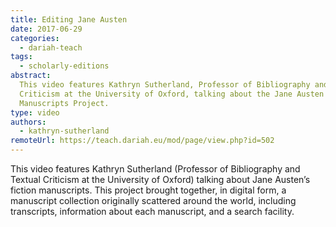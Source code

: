 ```yaml
---
title: Editing Jane Austen
date: 2017-06-29
categories:
  - dariah-teach
tags:
  - scholarly-editions
abstract:
  This video features Kathryn Sutherland, Professor of Bibliography and Textual
  Criticism at the University of Oxford, talking about the Jane Austen Fiction
  Manuscripts Project.
type: video
authors:
  - kathryn-sutherland
remoteUrl: https://teach.dariah.eu/mod/page/view.php?id=502
---
```


This video features Kathryn Sutherland (Professor of Bibliography and Textual
Criticism at the University of Oxford) talking about Jane Austen’s fiction
manuscripts. This project brought together, in digital form, a manuscript
collection originally scattered around the world, including transcripts,
information about each manuscript, and a search facility.

<VideoCard
  title="DH in Practice"
  subtitle="Editing Jane Austen"
  id="IUJzctu1VXQ"
  image="images/kathryn-sutherland.jpg"
/>
